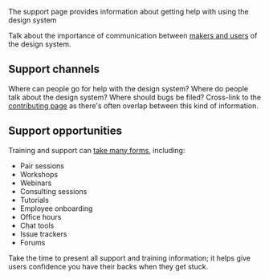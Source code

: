 
<Meta title="Support" />

The support page provides information about getting help with using the design system

Talk about the importance of communication between [makers and users](http://atomicdesign.bradfrost.com/chapter-5/#design-system-makers-and-users) of the design system.

## Support channels

Where can people go for help with the design system? Where do people talk about the design system? Where should bugs be filed? Cross-link to the <a href="/contribute.html">contributing page</a> as there's often overlap between this kind of information.

## Support opportunities

Training and support can [take many forms](http://atomicdesign.bradfrost.com/chapter-5/#training-and-support), including:

- Pair sessions
- Workshops
- Webinars
- Consulting sessions
- Tutorials
- Employee onboarding
- Office hours
- Chat tools
- Issue trackers
- Forums

Take the time to present all support and training information; it helps give users confidence you have their backs when they get stuck.
